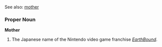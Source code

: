 See also: [[mother]]

===Proper Noun===
'''Mother'''

#The Japanese name of the Nintendo video game franchise ''[[w:EarthBound|EarthBound]]''.